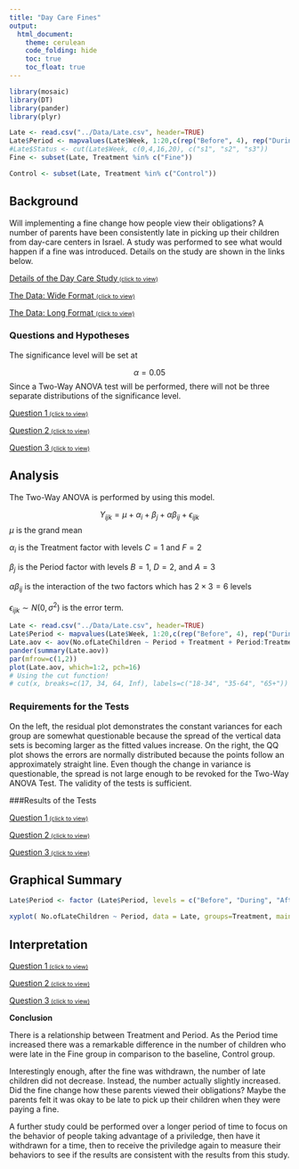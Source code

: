 ```yaml
---
title: "Day Care Fines"
output: 
  html_document:
    theme: cerulean
    code_folding: hide
    toc: true 
    toc_float: true
---
```


<script type="text/javascript">
 function showhide(id) {
    var e = document.getElementById(id);
    e.style.display = (e.style.display == 'block') ? 'none' : 'block';
 }
</script>

```r

library(mosaic)
library(DT)
library(pander)
library(plyr)

Late <- read.csv("../Data/Late.csv", header=TRUE)
Late$Period <- mapvalues(Late$Week, 1:20,c(rep("Before", 4), rep("During", 12), rep("After", 4)))
#Late$Status <- cut(Late$Week, c(0,4,16,20), c("s1", "s2", "s3"))
Fine <- subset(Late, Treatment %in% c("Fine"))

Control <- subset(Late, Treatment %in% c("Control"))

```


## Background

Will implementing a fine change how people view their obligations?  A number of parents have been consistently late in picking up their children from day-care centers in Israel.  A study was performed to see what would happen if a fine was introduced.  Details on the study are shown in the links below. 

<a href="javascript:showhide('abstract')">Details of the Day Care Study<span style="font-size:8pt;">&nbsp;(click to view)</span></a>

<div id="abstract" style="display:none;">

<div style="color:#a8a8a8;">
This background is quoted directly from the article ["A Fine is a Price"](http://rady.ucsd.edu/faculty/directory/gneezy/pub/docs/fine.pdf). 
</div>

<div style="padding-left:30px; padding-right:30px;">

There are two types of day-care centers in Israel: private and public. A study was conducted in 10 private day-care centers in the city of Haifa from January to June 1998. All of these centers are located in the same part of town, and there is no important difference among them. During the day children are organized into groups according to age, from 1 to 4 years old. Each day-care center is allowed to hold a maximum of 35 children. In some exceptional cases a few additional children are allowed. The fee for each child is NIS 1,400 per month. (The NIS is the New Israeli Shekel.) At the time of the study, a U.S. dollar was worth approximately NIS 3.68, so the fee was about $380 at that time. 

The contract signed at the beginning of the year states that the day-care
center operates between 0730 and 1600. There is no mention of what happens if parents come late to pick up their children. In particular, before the beginning of the study, there was no fine for coming late. When parents did not come on time, one of the teachers had to wait with the children concerned. Teachers would rotate in this task, which is considered part of the job of a teacher, a fact that is clearly explained when a teacher is hired. Parents rarely came after 1630. 

A natural option [to fix the problem of parents showing up late] is to introduce a fine: every time a parent comes late, [they] will have to pay a fine. Will that reduce the number of parents who come late? If the fine is removed, will things revert back to the way they were originally?

The overall period of the study was 20 weeks. In the first 4 weeks we
simply recorded the number of parents who arrived late each week. At the
beginning of the fifth week, we introduced a fine in six of the 10 day-care centers, which had been selected randomly. The announcement of the fine was made with a note posted on the bulletin board of the day-care center. Parents tend to look at this board every day, since important announcements are posted there. The announcement specified that the fine would be NIS 10 for a delay of 10 minutes or more. The fine was per child; thus, if parents had two children in the center and they came late, they had to pay NIS 20. Payment was made to the principal of the day-care center at the end of the month. Since monthly payments are made to the owner during the year, the fines were added to those amounts. The money was paid to the owner, rather then to the teacher who was staying late (and did not get any additional money). The teachers were informed of the fine but not of the study. Registering the names of parents who came late was a common practice in any case.

At the beginning of the seventeenth week, the fine was removed with no explanation. Notice of the cancellation was posted on the board. If parents asked why the fines were removed, the principals were instructed to reply that the fine had been a trial for a limited time and that the results of this trial were now being evaluated.

A comparison with other fines in Israel may give an idea of the size of
the penalty that was introduced. A fine of NIS 10 is relatively small but not insignificant. In comparison, the fine for illegal parking is NIS 75; the fine for driving through a red light is NIS 1,000 plus penalties; the fine for not collecting the droppings of a dog is NIS 360. For many of these violations, however, detection and enforcement are low or, as in the case of dog dirt, nonexistent in practice. A baby-sitter earns between NIS 15 and NIS 20 per hour. The average gross salary per month in Israel at the time of the study was NIS 5,595.

</div>

</div>


<a href="javascript:showhide('wide')">The Data: Wide Format <span style="font-size:8pt;">(click to view)</span></a>

<div id="wide" style="display:none;">

The `late` Day Care Center data is shown here in the "wide data format". 

```r
# To get the "late" dataset into your R Console, 
# you need to click the green "play" arrow in 
# the top right corner of this gray R-Chunk. 
# Then type:
#   > View(late)
# in your R Console
late <- rbind(c(1, 37, 8, 8, 7, 6, 8, 9, 9, 12, 13, 13, 
                15, 13, 14, 16, 14, 15, 16, 13, 15, 17),
              c(2, 35, 6, 7, 3, 5, 2, 11, 14, 9, 16, 12, 
                10, 14, 14, 16, 12, 17, 14, 10, 14, 15),
              c(3, 35, 8, 9, 8, 9, 3, 5, 15, 18, 16, 14, 
                20, 18, 25, 22, 27, 19, 20, 23, 23, 22),
              c(4, 34, 10, 3, 14, 9, 6, 24, 8, 22, 22, 19, 
                25, 18, 23, 22, 24, 17, 15, 23, 25, 18),
              c(5, 33, 13, 12, 9, 13, 15, 10, 27, 28, 35, 
                10, 24, 32, 29, 29, 26, 31, 26, 35, 29, 28),
              c(6, 28, 5, 8, 7, 5, 5, 9, 12, 14, 19, 17, 
                14, 13, 10, 15, 14, 16, 6, 12, 17, 13),
              c(7, 35, 7, 10, 12, 6, 4, 13, 7, 8, 
                5, 12, 3, 5, 6, 13, 7, 4, 7, 10, 4, 6),
              c(8, 34, 12, 9, 14, 18, 10, 11, 6, 
                15, 14, 13, 7, 12, 9, 9, 17, 8, 5, 11, 8, 13),
              c(9, 34, 3, 4, 9, 3, 3, 5, 9, 5, 2, 
                7, 6, 6, 9, 4, 9, 2, 3, 8, 3, 5),
              c(10, 32, 15, 13, 13, 12, 10, 9, 15, 15, 15, 
                10, 17, 12, 13, 11, 14, 17, 12, 9, 15, 13))
late <- data.frame(c(rep("Fine",6),rep("Control",4)), late)
colnames(late) <- c("Treatment","Center","No.ofChidren",paste("Week",1:20, sep=""))
knitr::kable(late)
```

</div>


<a href="javascript:showhide('long')">The Data: Long Format <span style="font-size:8pt;">(click to view)</span></a>


<div id="long" style="display:none;">

The `Late` Day Care Center data is shown here in the "long data format".

```r
# This code reshapes the data into "long" format.
# To get the "Late" dataset into your R Console, 
# you need to click the green "play" arrow in 
# the top right corner of this gray R-Chunk. 
# Then type:
#   > View(Late)
# in your R Console
Late <- reshape(late,
                varying = paste("Week",1:20, sep=""), 
                v.names = "No.ofLateChildren",
                timevar = "Week", 
                times = 1:20, 
                idvar = "Center",
                new.row.names = 1:200,
                direction = "long")
knitr::kable(Late)
```

</div>



### Questions and Hypotheses 

The significance level will be set at 

$$
  \alpha = 0.05
$$
Since a Two-Way ANOVA test will be performed, there will not be three separate distributions of the significance level. 

<a href="javascript:showhide('question1')">Question 1<span style="font-size:8pt;">&nbsp;(click to view)</span></a>

<div id="question1" style="display:none;">

Does Treatment type (Control versus Fine Group) affect the number of children who were late?

$$
  H_0: \mu_C = \mu_F = \mu
$$
$$
  H_a: \mu_i \neq \mu \ \text{for at least one}\ i\in\{1=A,2=B\}
$$
The null hypothesis shows the mean of the control treatment (C), equals the mean of the fine treatment (F). 

The alternative hypothesis shows at least one of two sample means is different.

</div>


<a href="javascript:showhide('question2')">Question 2<span style="font-size:8pt;">&nbsp;(click to view)</span></a>

<div id="question2" style="display:none;">

Does Time Period (Before, During, or After the Fine) affect the number of children who were late?

$$
  H_0: \mu_B = \mu_D = \mu_A = \mu
$$
$$
  H_a: \mu_i \neq \mu \ \text{for at least one}\ i\in\{1=L,2=M,3=H\}
$$
The null hypothesis shows the mean of the Before period (B),  equals the mean of the During period (D), equals the mean of the After period (A). 

The alternative hypothesis shows at least one of three sample means is different.

</div>


<a href="javascript:showhide('question3')">Question 3<span style="font-size:8pt;">&nbsp;(click to view)</span></a>

<div id="question3" style="display:none;">

Does Time Period change for different treatments?
$$
  H_0: \text{The effect of periods is the same for both treatments.}
$$

$$
  H_a: \text{The effect of periods is not the same for both treatments.}
$$
The null hypothesis shows the effect of periods (Before, During, and After) is the same for both treatments (Control and Fine). 

The alternative hypothesis shows the effect of periods (Before, During, and After) is not the same for both treatments (Control and Fine).  


</div>


## Analysis

The Two-Way ANOVA is performed by using this model.  

$$
  Y_{ijk} = \mu + \alpha_i + \beta_j + \alpha\beta_{ij} + \epsilon_{ijk}
$$
$\mu$ is the grand mean

$\alpha_i$ is the Treatment factor with levels $C=1$ and $F=2$

$\beta_j$ is the Period factor with levels $B=1$, $D=2$, and $A=3$

$\alpha\beta_{ij}$ is the interaction of the two factors which has $2\times3=6$ levels

$\epsilon_{ijk} \sim N(0,\sigma^2)$ is the error term. 



```r
Late <- read.csv("../Data/Late.csv", header=TRUE)
Late$Period <- mapvalues(Late$Week, 1:20,c(rep("Before", 4), rep("During", 12), rep("After", 4)))
Late.aov <- aov(No.ofLateChildren ~ Period + Treatment + Period:Treatment, data=Late)
pander(summary(Late.aov))
par(mfrow=c(1,2))
plot(Late.aov, which=1:2, pch=16)
# Using the cut function! 
# cut(x, breaks=c(17, 34, 64, Inf), labels=c("18-34", "35-64", "65+"))
```

### Requirements for the Tests

On the left, the residual plot demonstrates the constant variances for each group are somewhat questionable because the spread of the vertical data sets is becoming larger as the fitted values increase.  On the right, the QQ plot shows the errors are normally distributed because the points follow an approximately straight line.  Even though the change in variance is questionable, the spread is not large enough to be revoked for the Two-Way ANOVA Test. The validity of the tests is sufficient. 

###Results of the Tests

<a href="javascript:showhide('question11')">Question 1<span style="font-size:8pt;">&nbsp;(click to view)</span></a>

<div id="question11" style="display:none;">


Comparing the Treatments, there is sufficient evidence to conclude at least one of the sample means is different from the others.   $(p=4.925 e -12 < \alpha)$. 

</div>

<a href="javascript:showhide('question22')">Question 2<span style="font-size:8pt;">&nbsp;(click to view)</span></a>

<div id="question22" style="display:none;">

Comparing the Periods, there is sufficient evidence to conclude at least one of the sample means is different from the others.  $(p=5.456 e -6 < \alpha)$. 

</div>

<a href="javascript:showhide('question33')">Question 3<span style="font-size:8pt;">&nbsp;(click to view)</span></a>

<div id="question33" style="display:none;">


Comparing the effect of Periods on Treatments, there is sufficient evidence to conclude the effect of Periods is not the same for both Treatments.  $(p=4.162 e -6 < \alpha)$. 

</div>


## Graphical Summary

```r
Late$Period <- factor (Late$Period, levels = c("Before", "During", "After"))

xyplot( No.ofLateChildren ~ Period, data = Late, groups=Treatment, main="Number of Late Children During Time Periods", jitter.x=TRUE, jitter.y=TRUE, type=c("p", "a"), auto.key=list(corner=c(0,1))) 
```

## Interpretation 

<a href="javascript:showhide('question111')">Question 1<span style="font-size:8pt;">&nbsp;(click to view)</span></a>

<div id="question111" style="display:none;">


In regards to Treatment, the graph shows an equal distribution of Treatments in the Before Period, but in the During and After Periods, the majority of data points from the Fine Treatment is at the top, concluding there is a difference in the Treatment groups. 

</div>

<a href="javascript:showhide('question222')">Question 2<span style="font-size:8pt;">&nbsp;(click to view)</span></a>

<div id="question222" style="display:none;">

In regards to Period, the graph shows the average number of 10 children who were late in the Before Period.  Meanwhile, the number of late children increase to an average number of 18 children who were late in the During and After Periods.  Thus concluding there is a difference in the Periods.  

</div>

<a href="javascript:showhide('question333')">Question 3<span style="font-size:8pt;">&nbsp;(click to view)</span></a>

<div id="question333" style="display:none;">

In regards to Treatment and Period, the blue line indicates an approximately steady number of children who were late throughout all the periods of time versus the pink line which indicates a rapid increase in Before and During, and continues After the fine was revoked, showing there was an effect of Periods was not the same for both Treatments.  

</div>


**Conclusion** 

There is a relationship between Treatment and Period.  As the Period time increased there was a remarkable difference in the number of children who were late in the Fine group in comparison to the baseline, Control group.  

Interestingly enough, after the fine was withdrawn, the number of late children did not decrease.  Instead, the number actually slightly increased.  Did the fine change how these parents viewed their obligations?  Maybe the  parents felt it was okay to be late to pick up their children when they were paying a fine.  

A further study could be performed over a longer period of time to focus on the behavior of people taking advantage of a priviledge, then have it withdrawn for a time, then to receive the priviledge again to measure their behaviors to see if the results are consistent with the results from this study. 
